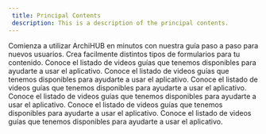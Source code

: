 ```yaml
---
 title: Principal Contents
 description: This is a description of the principal contents.
---
```




<CardGrid stagger>
  <Card title="Changelog" icon="seti:clock">
    Comienza a utilizar ArchiHUB en minutos con nuestra guía paso a paso para nuevos usuarios.
  </Card>
	<Card title="Instalación local" icon="seti:terminal">
    Crea facilmente distintos tipos de formularios para tu contenido.
  </Card>
  <Card title="Configuración de la herramienta" icon="seti:gear">
    Conoce el listado de videos guías que tenemos disponibles para ayudarte a usar el aplicativo.
  </Card>
  <Card title="Mi perfil" icon="seti:gear">
    Conoce el listado de videos guías que tenemos disponibles para ayudarte a usar el aplicativo.
  </Card>
  <Card title="Carga de la información" icon="seti:gear">
    Conoce el listado de videos guías que tenemos disponibles para ayudarte a usar el aplicativo.
  </Card>
  <Card title="Documentación técnica" icon="seti:gear">
    Conoce el listado de videos guías que tenemos disponibles para ayudarte a usar el aplicativo.
  </Card>
  <Card title="Guías para desarrolladores" icon="seti:gear">
    Conoce el listado de videos guías que tenemos disponibles para ayudarte a usar el aplicativo.
  </Card>
  <Card title="Plugins" icon="seti:gear">
    Conoce el listado de videos guías que tenemos disponibles para ayudarte a usar el aplicativo.
  </Card>
  </CardGrid>
